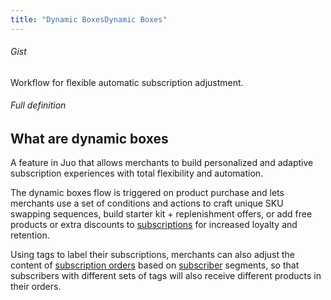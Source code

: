 ```yaml
---
title: "Dynamic BoxesDynamic Boxes"
---
```


###### Gist

Workflow for flexible automatic subscription adjustment.

###### Full definition

## What are dynamic boxes

A feature in Juo that allows merchants to build personalized and adaptive subscription experiences with total flexibility and automation.

The dynamic boxes flow is triggered on product purchase and lets merchants use a set of conditions and actions to craft unique SKU swapping sequences, build starter kit + replenishment offers, or add free products or extra discounts to [subscriptions](/glossary/subscription) for increased loyalty and retention.

Using tags to label their subscriptions, merchants can also adjust the content of [subscription orders](/glossary/subscription-order) based on [subscriber](/glossary/subscriber) segments, so that subscribers with different sets of tags will also receive different products in their orders.

